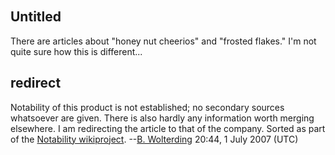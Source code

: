 <article id="8307787" title=Talk:Smart Start>
	<talkpage id="8307787" title="Talk:Smart Start">
{{WikiProject Disambiguation}}

==Untitled==
There are articles about &quot;honey nut cheerios&quot; and &quot;frosted flakes.&quot;  I'm not quite sure how this is different...

== redirect ==

Notability of this product is not established; no secondary sources whatsoever are given. There is also hardly any information worth merging elsewhere. I am redirecting the article to that of the company. Sorted as part of the [[WP:WPNN|Notability wikiproject]]. --[[User:B. Wolterding|B. Wolterding]] 20:44, 1 July 2007 (UTC)
	</talkpage>
</article>